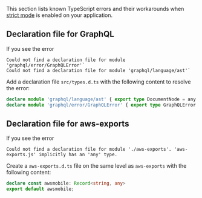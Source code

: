 This section lists known TypeScript errors and their workarounds when [strict mode](/lib/troubleshooting/strict-mode/q/platform/js/) is enabled on your application.

## Declaration file for GraphQL

If you see the error

```
Could not find a declaration file for module 'graphql/error/GraphQLError'` 
Could not find a declaration file for module 'graphql/language/ast'` 
```

Add a declaration file `src/types.d.ts` with the following content to resolve the error:

```ts
declare module 'graphql/language/ast' { export type DocumentNode = any }
declare module 'graphql/error/GraphQLError' { export type GraphQLError = any }
```

## Declaration file for aws-exports

If you see the error

```
Could not find a declaration file for module './aws-exports'. 'aws-exports.js' implicitly has an 'any' type.
```

Create a `aws-exports.d.ts` file on the same level as `aws-exports` with the following content:

```ts
declare const awsmobile: Record<string, any>
export default awsmobile; 
```
